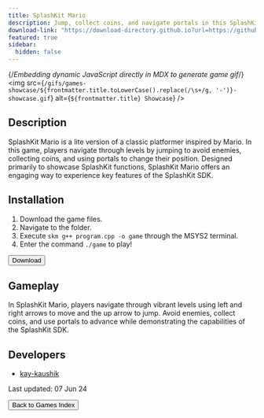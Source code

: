 ```yaml
---
title: SplashKit Mario
description: Jump, collect coins, and navigate portals in this SplashKit-powered Mario-inspired adventure!
download-link: "https://download-directory.github.io?url=https://github.com/thoth-tech/arcade-games/tree/main/games/splashkit%20mario"
featured: true
sidebar:
  hidden: false
---
```


{/*Embedding dynamic JavaScript directly in MDX to generate game gif*/}
<img
  src={`/gifs/games-showcase/${frontmatter.title.toLowerCase().replace(/\s+/g, '-')}-showcase.gif`}
  alt={`${frontmatter.title} Showcase`}
/>

## Description

SplashKit Mario is a lite version of a classic platformer inspired by Mario. In this game, players navigate through levels by jumping to avoid enemies, collecting coins, and using portals to change their position. Designed primarily to showcase SplashKit functions, SplashKit Mario offers an engaging way to experience key features of the SplashKit SDK.

## Installation

1. Download the game files.
2. Navigate to the folder.
3. Execute `skm g++ program.cpp -o game` through the MSYS2 terminal.
4. Enter the command `./game` to play!

<div class="centered-button-container">
  <button
    class="custom-button"
    onclick={`window.open('${frontmatter['download-link']}', '_blank')`}>
    Download
  </button>
</div>

## Gameplay

In SplashKit Mario, players navigate through vibrant levels using left and right arrows to move and the up arrow to jump. Avoid enemies, collect coins, and use portals to advance while demonstrating the capabilities of the SplashKit SDK.

## Developers

- [kay-kaushik](https://github.com/kay-kaushik)

Last updated: 07 Jun 24

<div class="centered-button-container">
  <button
    class="custom-button"
    onclick="location.href='/games'">
    Back to Games Index
  </button>
</div>
